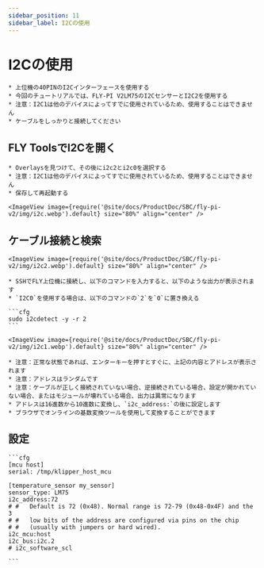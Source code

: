 ```yaml
---
sidebar_position: 11
sidebar_label: I2Cの使用
---
```


# I2Cの使用

    * 上位機の40PINのI2Cインターフェースを使用する
    * 今回のチュートリアルでは、FLY-PI V2LM75のI2CセンサーとI2C2を使用する
    * 注意：I2C1は他のデバイスによってすでに使用されているため、使用することはできません
    * ケーブルをしっかりと接続してください

## FLY ToolsでI2Cを開く

    * Overlaysを見つけて、その後にi2c2とi2c0を選択する
    * 注意：I2C1は他のデバイスによってすでに使用されているため、使用することはできません
    * 保存して再起動する

    <ImageView image={require('@site/docs/ProductDoc/SBC/fly-pi-v2/img/i2c.webp').default} size="80%" align="center" />


## ケーブル接続と検索

    <ImageView image={require('@site/docs/ProductDoc/SBC/fly-pi-v2/img/i2c2.webp').default} size="80%" align="center" />

    * SSHでFLY上位機に接続し、以下のコマンドを入力すると、以下のような出力が表示されます
    * `I2C0`を使用する場合は、以下のコマンドの`2`を`0`に置き換える

    ```cfg
    sudo i2cdetect -y -r 2
    ```

    <ImageView image={require('@site/docs/ProductDoc/SBC/fly-pi-v2/img/i2c1.webp').default} size="80%" align="center" />

    * 注意：正常な状態であれば、エンターキーを押すとすぐに、上記の内容とアドレスが表示されます
    * 注意：アドレスはランダムです
    * 注意：ケーブルが正しく接続されていない場合、逆接続されている場合、設定が開かれていない場合、またはモジュールが壊れている場合、出力は異常になります
    * アドレスは16進数から10進数に変換し、`i2c_address:`の後に設定します
    * ブラウザでオンラインの基数変換ツールを使用して変換することができます

## 設定

    ```cfg
    [mcu host]
    serial: /tmp/klipper_host_mcu

    [temperature_sensor my_sensor]
    sensor_type: LM75
    i2c_address:72
    # #   Default is 72 (0x48). Normal range is 72-79 (0x48-0x4F) and the 3
    # #   low bits of the address are configured via pins on the chip
    # #   (usually with jumpers or hard wired).
    i2c_mcu:host
    i2c_bus:i2c.2
    # i2c_software_scl

    ```